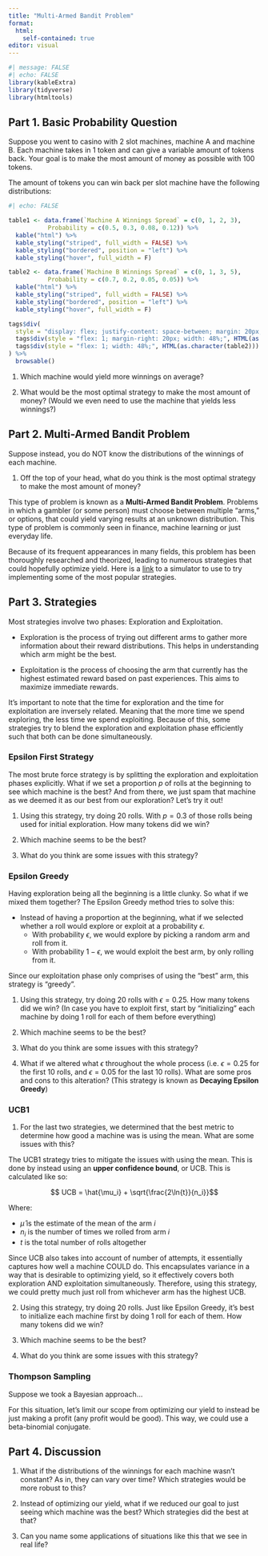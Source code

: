 ---
title: "Multi-Armed Bandit Problem"
format: 
  html:
    self-contained: true
editor: visual
---

```{r}
#| message: FALSE
#| echo: FALSE
library(kableExtra) 
library(tidyverse)
library(htmltools)
```

## Part 1. Basic Probability Question

Suppose you went to casino with 2 slot machines, machine A and machine B. Each machine takes in 1 token and can give a variable amount of tokens back. Your goal is to make the most amount of money as possible with 100 tokens.

The amount of tokens you can win back per slot machine have the following distributions:

```{r}
#| echo: FALSE 

table1 <- data.frame(`Machine A Winnings Spread` = c(0, 1, 2, 3),
           Probability = c(0.5, 0.3, 0.08, 0.12)) %>%
  kable("html") %>%
  kable_styling("striped", full_width = FALSE) %>%
  kable_styling("bordered", position = "left") %>%
  kable_styling("hover", full_width = F)

table2 <- data.frame(`Machine B Winnings Spread` = c(0, 1, 3, 5), 
           Probability = c(0.7, 0.2, 0.05, 0.05)) %>%
  kable("html") %>%
  kable_styling("striped", full_width = FALSE) %>%
  kable_styling("bordered", position = "left") %>%
  kable_styling("hover", full_width = F)

tags$div(
  style = "display: flex; justify-content: space-between; margin: 20px;",
  tags$div(style = "flex: 1; margin-right: 20px; width: 48%;", HTML(as.character(table1))),  
  tags$div(style = "flex: 1; width: 48%;", HTML(as.character(table2)))  
) %>%
  browsable()

```

1.  Which machine would yield more winnings on average?

2.  What would be the most optimal strategy to make the most amount of money? (Would we even need to use the machine that yields less winnings?)

## Part 2. Multi-Armed Bandit Problem

Suppose instead, you do NOT know the distributions of the winnings of each machine.

1.  Off the top of your head, what do you think is the most optimal strategy to make the most amount of money?

This type of problem is known as a **Multi-Armed Bandit Problem**. Problems in which a gambler (or some person) must choose between multiple "arms," or options, that could yield varying results at an unknown distribution. This type of problem is commonly seen in finance, machine learning or just everyday life.

Because of its frequent appearances in many fields, this problem has been thoroughly researched and theorized, leading to numerous strategies that could hopefully optimize yield. Here is a [link](https://b7iuz3-brandon-kim.shinyapps.io/Multi-Armed-Bandit-Simulation/) to a simulator to use to try implementing some of the most popular strategies.

## Part 3. Strategies

Most strategies involve two phases: Exploration and Exploitation.

-   Exploration is the process of trying out different arms to gather more information about their reward distributions. This helps in understanding which arm might be the best.

-   Exploitation is the process of choosing the arm that currently has the highest estimated reward based on past experiences. This aims to maximize immediate rewards.

It's important to note that the time for exploration and the time for exploitation are inversely related. Meaning that the more time we spend exploring, the less time we spend exploiting. Because of this, some strategies try to blend the exploration and exploitation phase efficiently such that both can be done simultaneously.

### Epsilon First Strategy

The most brute force strategy is by splitting the exploration and exploitation phases explicitly. What if we set a proportion $p$ of rolls at the beginning to see which machine is the best? And from there, we just spam that machine as we deemed it as our best from our exploration? Let's try it out!

1.  Using this strategy, try doing 20 rolls. With $p = 0.3$ of those rolls being used for initial exploration. How many tokens did we win?

2.  Which machine seems to be the best?

3.  What do you think are some issues with this strategy?

### Epsilon Greedy

Having exploration being all the beginning is a little clunky. So what if we mixed them together? The Epsilon Greedy method tries to solve this:

-   Instead of having a proportion at the beginning, what if we selected whether a roll would explore or exploit at a probability $\epsilon$.
    -   With probability $\epsilon$, we would explore by picking a random arm and roll from it.
    -   With probability $1 - \epsilon$, we would exploit the best arm, by only rolling from it.

Since our exploitation phase only comprises of using the "best" arm, this strategy is "greedy".

1.  Using this strategy, try doing 20 rolls with $\epsilon = 0.25$. How many tokens did we win? (In case you have to exploit first, start by "initializing" each machine by doing 1 roll for each of them before everything)

2.  Which machine seems to be the best?

3.  What do you think are some issues with this strategy?

4.  What if we altered what $\epsilon$ throughout the whole process (i.e. $\epsilon = 0.25$ for the first 10 rolls, and $\epsilon = 0.05$ for the last 10 rolls). What are some pros and cons to this alteration? (This strategy is known as **Decaying Epsilon Greedy**)

### UCB1

1.  For the last two strategies, we determined that the best metric to determine how good a machine was is using the mean. What are some issues with this?

The UCB1 strategy tries to mitigate the issues with using the mean. This is done by instead using an **upper confidence bound**, or UCB. This is calculated like so:

$$ UCB = \hat{\mu_i} + \sqrt{\frac{2\ln{t}}{n_i}}$$

Where:

-   $\hat{\mu}$ is the estimate of the mean of the arm $i$
-   $n_i$ is the number of times we rolled from arm $i$
-   $t$ is the total number of rolls altogether

Since UCB also takes into account of number of attempts, it essentially captures how well a machine COULD do. This encapsulates variance in a way that is desirable to optimizing yield, so it effectively covers both exploration AND exploitation simultaneously. Therefore, using this strategy, we could pretty much just roll from whichever arm has the highest UCB.

2.  Using this strategy, try doing 20 rolls. Just like Epsilon Greedy, it's best to initialize each machine first by doing 1 roll for each of them. How many tokens did we win?

3.  Which machine seems to be the best?

4.  What do you think are some issues with this strategy?

### Thompson Sampling

Suppose we took a Bayesian approach...

For this situation, let's limit our scope from optimizing our yield to instead be just making a profit (any profit would be good). This way, we could use a beta-binomial conjugate.

## Part 4. Discussion

1.  What if the distributions of the winnings for each machine wasn't constant? As in, they can vary over time? Which strategies would be more robust to this?

2.  Instead of optimizing our yield, what if we reduced our goal to just seeing which machine was the best? Which strategies did the best at that?

3.  Can you name some applications of situations like this that we see in real life?
